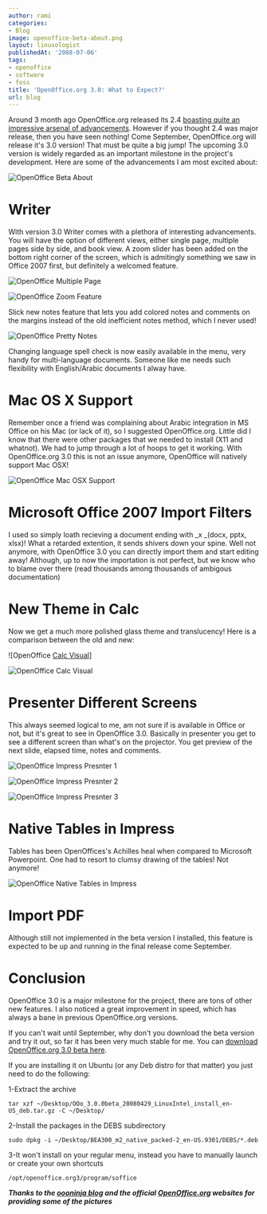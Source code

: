 ```yaml
---
author: rami
categories:
- Blog
image: openoffice-beta-about.png
layout: linuxologist
publishedAt: '2008-07-06'
tags:
- openoffice
- software
- foss
title: 'OpenOffice.org 3.0: What to Expect?'
url: blog
---
```


Around 3 month ago OpenOffice.org released its 2.4 [boasting quite an impressive arsenal of advancements](http://www.oooninja.com/2008/03/new-features-openofficeorg-240.html). However if you thought 2.4 was major release, then you have seen nothing! Come September, OpenOffice.org will release it's 3.0 version! That must be quite a big jump! The upcoming 3.0 version is widely regarded as an important milestone in the project's development. Here are some of the advancements I am most excited about:


![OpenOffice Beta About](/assets/images/content/blog/openoffice-beta-about.png)

# Writer 

With version 3.0 Writer comes with a plethora of interesting advancements. You will have the option of different views, either single page, multiple pages side by side, and book view. A zoom slider has been added on the bottom right corner of the screen, which is admitingly something we saw in Office 2007 first, but definitely a welcomed feature.

![OpenOffice Multiple Page](/assets/images/content/blog/openoffice-multiple-page.png)

![OpenOffice Zoom Feature](/assets/images/content/blog/openoffice-zoom.png)

Slick new notes feature that lets you add colored notes and comments on the margins instead of the old inefficient notes method, which I never used!

![OpenOffice Pretty Notes](/assets/images/content/blog/openoffice-pretty-notes.png)

Changing language spell check is now easily available in the menu, very handy for multi-language documents. Someone like me needs such flexibility with English/Arabic documents I alway have.

# Mac OS X Support 

Remember once a friend was complaining about Arabic integration in MS Office on his Mac (or lack of it), so I suggested OpenOffice.org. Little did I know that there were other packages that we needed to install (X11 and whatnot). We had to jump through a lot of hoops to get it working. With OpenOffice.org 3.0 this is not an issue anymore, OpenOffice will natively support Mac OSX!


![OpenOffice Mac OSX Support](/assets/images/content/blog/macosx-openoffice-3.png)

# Microsoft Office 2007 Import Filters

I used so simply loath recieving a document ending with _x _(docx, pptx, xlsx)! What a retarded extention, it sends shivers down your spine. Well not anymore, with OpenOffice 3.0 you can directly import them and start editing away! Although, up to now the importation is not perfect, but we know who to blame over there (read thousands among thousands of ambigous documentation)

# New Theme in Calc

Now we get a much more polished glass theme and translucency! Here is a comparison between the old and new:

![OpenOffice [Calc Visual](/assets/images/content/blog/ooo-linux-calc-visual-1.png)]

![OpenOffice Calc Visual](/assets/images/content/blog/ooo-linux-calc-visual-2.png)

# Presenter Different Screens

This always seemed logical to me, am not sure if is available in Office or not, but it's great to see in OpenOffice 3.0\. Basically in presenter you get to see a different screen than what's on the projector. You get preview of the next slide, elapsed time, notes and comments.

![OpenOffice Impress Presnter 1 ](/assets/images/content/blog/impress-presenter-screen1.jpg)

![OpenOffice Impress Presnter 2 ](/assets/images/content/blog/impress-presenter-screen2.jpg) 

![OpenOffice Impress Presnter 3 ](/assets/images/content/blog/impress-presenter-screen3.jpg)

# Native Tables in Impress

Tables has been OpenOffices's Achilles heal when compared to Microsoft Powerpoint. One had to resort to clumsy drawing of the tables! Not anymore!

![OpenOffice Native Tables in Impress](/assets/images/content/blog/native-tables-in-impress.png)

# Import PDF

Although still not implemented in the beta version I installed, this feature is expected to be up and running in the final release come September.

# Conclusion

OpenOffice 3.0 is a major milestone for the project, there are tons of other new features. I also noticed a great improvement in speed, which has always a bane in previous OpenOffice.org versions.

If you can't wait until September, why don't you download the beta version and try it out, so far it has been very much stable for me. You can [download OpenOffice.org 3.0 beta here](http://download.openoffice.org/3.0beta/).

If you are installing it on Ubuntu (or any Deb distro for that matter) you just need to do the following:

1-Extract the archive

`tar xzf ~/Desktop/OOo_3.0.0beta_20080429_LinuxIntel_install_en-US_deb.tar.gz -C ~/Desktop/`

2-Install the packages in the DEBS subdirectory

`sudo dpkg -i ~/Desktop/BEA300_m2_native_packed-2_en-US.9301/DEBS/*.deb`

3-It won't install on your regular menu, instead you have to manually launch or create your own shortcuts

`/opt/openoffice.org3/program/soffice`

**_Thanks to the [oooninja blog](http://www.oooninja.com/2008/03/openofficeorg-30-new-features.html) and the official [OpenOffice.org](http://www.openoffice.org) websites for providing some of the pictures_**